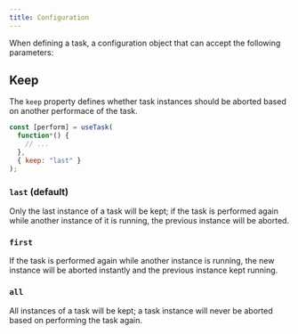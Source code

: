 ```yaml
---
title: Configuration
---
```



When defining a task, a configuration object that can accept the following parameters:

## Keep

The `keep` property defines whether task instances should be aborted based on another performace of the task.

```js
const [perform] = useTask(
  function*() {
    // ...
  },
  { keep: "last" }
);
```

### `last` (default)

Only the last instance of a task will be kept; if the task is performed again while another instance of it is running, the previous instance will be aborted.

<Demo keep="last" />

### `first`

If the task is performed again while another instance is running, the new instance will be aborted instantly and the previous instance kept running.

<Demo keep="first" />

### `all`

All instances of a task will be kept; a task instance will never be aborted based on performing the task again.

<Demo keep="all" />
